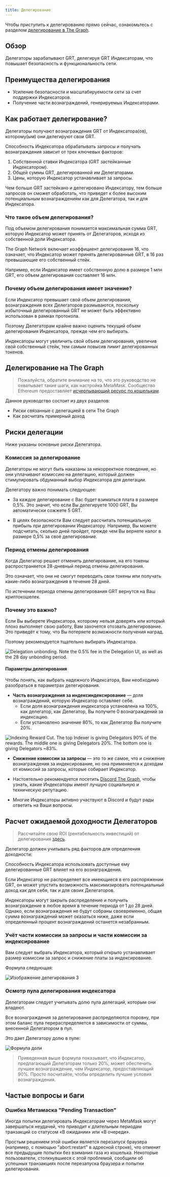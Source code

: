```yaml
---
title: Делегирование
---
```


Чтобы приступить к делегированию прямо сейчас, ознакомьтесь с разделом [делегирование в The Graph](https://thegraph.com/explorer/delegate?chain=arbitrum-one).

## Обзор

Делегаторы зарабатывают GRT, делегируя GRT Индексаторам, что повышает безопасность и функциональность сети.

<VideoEmbed title="What is Delegating?" youtube="VACg8bitnVc" />

## Преимущества делегирования

- Усиление безопасности и масштабируемости сети за счет поддержки Индексаторов.
- Получение части вознаграждений, генерируемых Индексаторами.

## Как работает делегирование?

Делегаторы получают вознаграждения GRT от Индексатора(ов), которому(ым) они делегируют свои GRT.

Способность Индексатора обрабатывать запросы и получать вознаграждения зависит от трех ключевых факторов:

1. Собственной ставки Индексатора (GRT застейканные Индексатором).
2. Общей суммы GRT, делегированной им Делегаторами.
3. Цены, которую Индексатор устанавливает за запросы.

Чем больше GRT застейкано и делегировано Индексатору, тем больше запросов он сможет обработать, что приведет к более высоким потенциальным вознаграждениям как для Делегатора, так и для Индексатора.

### Что такое объем делегирования?

Под объемом делегирования понимается максимальная сумма GRT, которую Индексатор может принять от Делегаторов, исходя из собственной доли Индексатора.

The Graph Network включает коэффициент делегирования 16, что означает, что Индексатор может принять делегированные GRT, в 16 раз превышающие его собственный стейк.

Например, если Индексатор имеет собственную долю в размере 1 млн GRT, его объем делегирования составляет 16 млн.

### Почему объем делегирования имеет значение?

Если Индексатор превышает свой объем делегирования, вознаграждения всех Делегаторов размываются, поскольку избыточный делегированный GRT не может быть эффективно использован в рамках протокола.

Поэтому Делегаторам крайне важно оценить текущий объем делегирования Индексатора, прежде чем его выбирать.

Индексаторы могут увеличить свой объем делегирования, увеличив свой собственный стейк, тем самым повысив лимит делегированных токенов.

## Делегирование на The Graph

<VideoEmbed title="How to Acquire GRT" youtube="HVyIrMcNu7I" />

> Пожалуйста, обратите внимание на то, что это руководство не охватывает такие шаги, как настройка MetaMask. Сообщество Ethereum предоставляет [исчерпывающий ресурс по кошелькам](https://ethereum.org/en/wallets/).

Данное руководство состоит из двух разделов:

- Риски связанные с делегацией в сети The Graph
- Как расчитать примерный доход

## Риски делегации

Ниже указаны основные риски Делегатора.

### Комиссия за делегирование

Делегаторы не могут быть наказаны за некорректное поведение, но они уплачивают комиссию на делегацию, который должен стимулировать обдуманный выбор Индексатора для делегации.

Делегатору важно понимать следующее:

- За каждое делегирование с Вас будет взиматься плата в размере 0,5%. Это значит, что если Вы делегируете 1000 GRT, Вы автоматически сожжете 5 GRT.

- В целях безопасности Вам следует рассчитать потенциальную прибыль при делегировании Индексатору. Например, Вы можете подсчитать, сколько дней пройдет, прежде чем Вы вернете налог в размере 0,5% за своё делегирование.

### Период отмены делегирования

Когда Делегатор решает отменить делегирование, на его токены распространяется 28-дневный период отмены делегирования.

Это означает, что они не смогут переводить свои токены или получать какие-либо вознаграждения в течение 28 дней.

По истечении периода отмены делегирования GRT вернутся на Ваш криптокошелек.

### Почему это важно?

Если Вы выберете Индексатора, которому нельзя доверять или который плохо выполняет свою работу, Вам захочется отозвать делегирование. Это приведёт к тому, что Вы потеряете возможности получения наград.

Поэтому рекомендуется тщательно выбирать Индексатора.

![Delegation unbonding. Note the 0.5% fee in the Delegation UI, as well as the 28 day unbonding period.](/img/Delegation-Unbonding.png)

#### Параметры делегирования

Чтобы понять, как выбрать надежного Индексатора, Вам необходимо разобраться в параметрах делегирования.

- **Часть вознаграждения за индексиндексирование** — доля вознаграждений, которую Индексатор оставляет себе.
  - Если доля вознаграждения индексатора установлена на 100%, как делегатор, как Делегатор, Вы получите 0 вознаграждений за индексацию.
  - Если установлено значение 80%, то как Делегатор Вы получите 20%.

![Indexing Reward Cut. The top Indexer is giving Delegators 90% of the rewards. The middle one is giving Delegators 20%. The bottom one is giving Delegators ~83%.](/img/Indexing-Reward-Cut.png)

- **Снижение комиссии за запросы** — это то же самое, что и снижение вознаграждения за индексирование, но она применяется к доходам от комиссий за запросы, которые собирает Индексатор.

- Настоятельно рекомендуется посетить [Discord The Graph](https://discord.gg/graphprotocol), чтобы узнать, какие Индексаторы имеют лучшую социальную и техническую репутацию.

- Многие Индексаторы активно участвуют в Discord и будут рады ответить на Ваши вопросы.

## Расчет ожидаемой доходности Делегаторов

> Рассчитайте свою ROI (рентабельность инвестиций) от делегирования [здесь](https://thegraph.com/explorer/delegate?chain=arbitrum-one).

Делегатор должен учитывать ряд факторов для определения доходности:

Способность Индексатора использовать доступные ему делегированные GRT влияет на его вознаграждения.

Если Индексатор не распределяет все имеющиеся в его распоряжении GRT, он может упустить возможность максимизировать потенциальный доход как для себя, так и для своих Делегаторов.

Индексаторы могут закрыть распределение и получить вознаграждение в любое время в течение периода от 1 до 28 дней. Однако, если вознаграждения не будут собраны своевременно, общая сумма вознаграждений может оказаться ниже, даже если определенный процент вознаграждений останется незабранным.

### Учёт части комиссии за запросы и части комиссии за индексирование

Вам следует выбрать Индексатора, который открыто устанавливает размер комиссии за запрос и снижение платы за индексирование.

Формула следующая:

![Изображение делегирования 3](/img/Delegation-Reward-Formula.png)

### Осмотр пула делегирования индексатора

<VideoEmbed title="How to Choose the Right Indexer for Your Delegation" youtube="G0HyUZ0m_Q8" />

Делегаторам следует учитывать долю пула делегаций, которым они владеют.

Все вознаграждения за делегирование распределяются поровну, при этом баланс пула перераспределяется в зависимости от суммы, внесенной Делегатором в пул.

Это дает Делегатору долю в пуле:

![Формула доли](/img/Share-Forumla.png)

> Приведенная выше формула показывает, что Индексатор, предлагающий Делегаторам только 20%, может обеспечить лучшее вознаграждение, чем Индексатор, предоставляющий 90%. Просто посчитайте, чтобы определить лучшие условия вознаграждения.

## Частые вопросы и баги

### Ошибка Метамаска "Pending Transaction"

Иногда попытки делегировать Индексаторам через MetaMask могут завершаться неудачей, что приводит к длительным периодам транзакций со статусом «В ожидании» или «В очереди».

Простым решением этой ошибки является перезапуск браузера (например, с помощью "abort:restart" в адресной строке), что отменит все предыдущие попытки без взимания газа из кошелька. Некоторые пользователи, столкнувшиеся с этой проблемой, сообщили об успешных транзакциях после перезапуска браузера и попытки делегирования.
